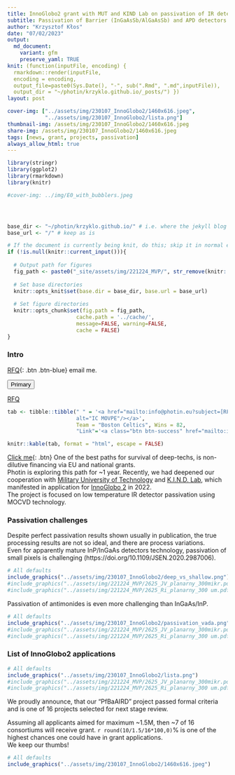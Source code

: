 ```yaml
---
title: InnoGlobo2 grant with MUT and KIND Lab on passivation of IR detectors 
subtitle: Passivation of Barrier (InGaAsSb/AlGaAsSb) and APD detectors
author: "Krzysztof Kłos"
date: "07/02/2023"
output:
  md_document:
    variant: gfm
    preserve_yaml: TRUE
knit: (function(inputFile, encoding) {
  rmarkdown::render(inputFile, 
  encoding = encoding, 
  output_file=paste0(Sys.Date(), "-", sub(".Rmd", ".md",inputFile)), 
  output_dir = "~/photin/krzyklo.github.io/_posts/") })
layout: post

cover-img: ["../assets/img/230107_InnoGlobo2/1460x616.jpeg",
            "../assets/img/230107_InnoGlobo2/lista.png"]
thumbnail-img: /assets/img/230107_InnoGlobo2/1460x616.jpeg
share-img: /assets/img/230107_InnoGlobo2/1460x616.jpeg
tags: [news, grant, projects, passivation]
always_allow_html: true
---
```


```r
library(stringr)
library(ggplot2)
library(rmarkdown)
library(knitr)

#cover-img: ../img/E0_with_bubblers.jpeg





```


```r
base_dir <- "~/photin/krzyklo.github.io/" # i.e. where the jekyll blog is on the hard drive.
base_url <- "/" # keep as is

# If the document is currently being knit, do this; skip it in normal execution
if (!is.null(knitr::current_input())){
  
  # Output path for figures
  fig_path <- paste0("_site/assets/img/221224_MVP/", str_remove(knitr::current_input(), ".Rmd"), "/")
  
  # Set base directories
  knitr::opts_knit$set(base.dir = base_dir, base.url = base_url)
  
  # Set figure directories
  knitr::opts_chunk$set(fig.path = fig_path,
                      cache.path = '../cache/',
                      message=FALSE, warning=FALSE,
                      cache = FALSE)
}

```

### Intro
[RFQ](mailto:kk@photin.eu?subject=Testing out mailto!&body=This is only a test!){: .btn .btn-blue} email me.  

<button type="button" class="btn btn-primary" href="mailto:kk@photin.eu?subject=Testing out mailto!&body=This is only a test!"><span class="cil-contrast btn-icon mr-2"></span> Primary</button>


<a class="btn btn-success" href="mailto:info@photin.eu?subject=[RFQ]InGaAsP structure&body=Dear Photin,\n We would like to ...">RFQ</a>  


```r
tab <- tibble::tibble(" " = '<a href="mailto:info@photin.eu?subject=[RFQ]InGaAsP structure&body=Dear Photin,\n We would like to ..."><img src= "../assets/img/22_07_11_icmovpe/ic-movpe-logo.png" 
                      alt="IC MOVPE"/></a>', 
                      Team = "Boston Celtics", Wins = 82,
                      "Link"='<a class="btn btn-success" href="mailto:info@photin.eu?subject=[RFQ]InGaAsP structure&body=Dear Photin,\n We would like to ...">RFQ</a>')

knitr::kable(tab, format = "html", escape = FALSE)

```

[Click me](mailto:kk@photin.eu){: .btn}
One of the best paths for survival of deep-techs, is non-dilutive financing via EU and national grants.  
Photin is exploring this path for ~1 year.  Recently, we had deepened our cooperation with [Military University of Technology](https://www.wtc.wat.edu.pl/) and [K.I.N.D. Lab](https://ece.osu.edu/krishna-infrared-detector-k.i.n.d.-laboratory), which manifested in application for [InnoGlobo 2](https://www.gov.pl/web/ncbr/ii-konkurs-w-ramach-programu-innoglobo) in 2022.  
The project is focused on low temperature IR detector passivation using MOCVD technology.  

### Passivation challenges

Despite perfect passivation results shown usually in publication, the true processing results are not so ideal, and there are process variations.  
Even for apparently mature InP/InGaAs detectors technology, passivation of small pixels is challenging (https://doi.org/10.1109/JSEN.2020.2987006).

```r
# All defaults
include_graphics("../assets/img/230107_InnoGlobo2/deep_vs_shallow.png")
#include_graphics("../assets/img/221224_MVP/2625_JV_planarny_300mikr.pdf")
#include_graphics("../assets/img/221224_MVP/2625_Ri_planarny_300 um.pdf")
```

Passivation of antimonides is even more challenging than InGaAs/InP.   

```r
# All defaults
include_graphics("../assets/img/230107_InnoGlobo2/passivation_vada.png")
#include_graphics("../assets/img/221224_MVP/2625_JV_planarny_300mikr.pdf")
#include_graphics("../assets/img/221224_MVP/2625_Ri_planarny_300 um.pdf")
```

### List of InnoGlobo2 applications

```r
# All defaults
include_graphics("../assets/img/230107_InnoGlobo2/lista.png")
#include_graphics("../assets/img/221224_MVP/2625_JV_planarny_300mikr.pdf")
#include_graphics("../assets/img/221224_MVP/2625_Ri_planarny_300 um.pdf")
```

We proudly announce, that our "PfBaAIRD" project passed formal criteria and is one of 16 projects selected for next stage review.  

Assuming all applicants aimed for maximum ~1.5M, then ~7 of 16 consortiums will receive grant. `r round(10/1.5/16*100,0)`% is one of the highest chances one could have in grant applications.  
We keep our thumbs!  

```r
# All defaults
include_graphics("../assets/img/230107_InnoGlobo2/1460x616.jpeg")
```

